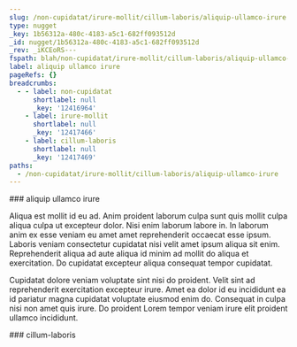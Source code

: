 ```yaml
---
slug: /non-cupidatat/irure-mollit/cillum-laboris/aliquip-ullamco-irure
type: nugget
_key: 1b56312a-480c-4183-a5c1-682ff093512d
_id: nugget/1b56312a-480c-4183-a5c1-682ff093512d
_rev: _iKCEoRS---
fspath: blah/non-cupidatat/irure-mollit/cillum-laboris/aliquip-ullamco-irure.md
label: aliquip ullamco irure
pageRefs: {}
breadcrumbs:
  - - label: non-cupidatat
      shortlabel: null
      _key: '12416964'
    - label: irure-mollit
      shortlabel: null
      _key: '12417466'
    - label: cillum-laboris
      shortlabel: null
      _key: '12417469'
paths:
  - /non-cupidatat/irure-mollit/cillum-laboris/aliquip-ullamco-irure
---
```


<NuggetArea>
<Nugget slug="/non-cupidatat/irure-mollit/cillum-laboris/aliquip-ullamco-irure" type="nugget" _key="1b56312a-480c-4183-a5c1-682ff093512d" _id="nugget/1b56312a-480c-4183-a5c1-682ff093512d" _rev="_iKCEoRS---" fspath="blah/non-cupidatat/irure-mollit/cillum-laboris/aliquip-ullamco-irure.md" label="aliquip ullamco irure" paths="/non-cupidatat/irure-mollit/cillum-laboris/aliquip-ullamco-irure">
<NuggetBody>
### aliquip ullamco irure

Aliqua est mollit id eu ad. Anim proident laborum culpa sunt quis mollit culpa aliqua culpa ut excepteur dolor. Nisi enim laborum labore in. In laborum anim ex esse veniam eu amet amet reprehenderit occaecat esse ipsum. Laboris veniam consectetur cupidatat nisi velit amet ipsum aliqua sit enim. Reprehenderit aliqua ad aute aliqua id minim ad mollit do aliqua et exercitation. Do cupidatat excepteur aliqua consequat tempor cupidatat.

Cupidatat dolore veniam voluptate sint nisi do proident. Velit sint ad reprehenderit exercitation excepteur irure. Amet ea dolor id eu incididunt ea id pariatur magna cupidatat voluptate eiusmod enim do. Consequat in culpa nisi non amet quis irure. Do proident Lorem tempor veniam irure elit proident ullamco incididunt.

</NuggetBody>
<Breadcrumbs>
<Crumbs>
<Crumb _key="12416964" label="non-cupidatat" /><Crumb _key="12417466" label="irure-mollit" /><Crumb _key="12417469" label="cillum-laboris" />
</Crumbs>
</Breadcrumbs>
</Nugget>

<NuggetsInbound>
</NuggetsInbound>
<NuggetsOutbound>
</NuggetsOutbound>
</NuggetArea>
<PassagesInbound>
<Passage direction="inbound" type="passage" _key="12417469" _id="passage/12417469" _rev="_iKCEoRO--_" label="cillum-laboris" passage="cillum-laboris" fspath="blah/non-cupidatat/irure-mollit/cillum-laboris" paths="/non-cupidatat/irure-mollit/cillum-laboris" slug="/non-cupidatat/irure-mollit/cillum-laboris">
<NuggetBody>
### cillum-laboris

</NuggetBody>
<Breadcrumbs>
<Crumbs>
<Crumb _key="12416964" label="non-cupidatat" /><Crumb _key="12417466" label="irure-mollit" />
</Crumbs>
</Breadcrumbs>
</Passage>

</PassagesInbound>
<PassagesOutbound>
</PassagesOutbound>